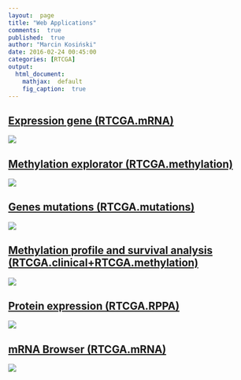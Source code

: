 ```yaml
---
layout:  page
title: "Web Applications"
comments:  true
published:  true
author: "Marcin Kosiński"
date: 2016-02-24 00:45:00
categories: [RTCGA]
output:
  html_document:
    mathjax:  default
    fig_caption:  true
---
```


<h2><a href="http://mi2.mini.pw.edu.pl:8080/RTCGA/MMM/shiny/">Expression gene (RTCGA.mRNA)</a></h2>

 <a href="http://mi2.mini.pw.edu.pl:8080/RTCGA/MMM/shiny/">
  <img src="https://raw.githubusercontent.com/RTCGA/RTCGA/gh-pages/MMM.png">
</a> 




<h2><a href="http://mi2.mini.pw.edu.pl:8080/RTCGA/MMM/shiny/">Methylation explorator (RTCGA.methylation)</a></h2>

 <a href="http://mi2.mini.pw.edu.pl:8080/RTCGA/JF/">
  <img src="https://raw.githubusercontent.com/RTCGA/RTCGA/gh-pages/JF.png">
</a> 

<h2><a href="http://mi2.mini.pw.edu.pl:8080/RTCGA/DoBieGar/"> Genes mutations  (RTCGA.mutations)</a></h2>

 <a href="http://mi2.mini.pw.edu.pl:8080/RTCGA/DoBieGar/">
  <img src="https://raw.githubusercontent.com/RTCGA/RTCGA/gh-pages/DoBieGar.png">
</a> 


<h2><a href="http://mi2.mini.pw.edu.pl:8080/RTCGA/ASPP/shiny/">Methylation profile and survival analysis (RTCGA.clinical+RTCGA.methylation)</a></h2>

 <a href="http://mi2.mini.pw.edu.pl:8080/RTCGA/ASPP/shiny/">
  <img src="https://raw.githubusercontent.com/RTCGA/RTCGA/gh-pages/ASPP.png">
</a> 

<h2><a href="http://mi2.mini.pw.edu.pl:8080/RTCGA/ASMC/">Protein expression (RTCGA.RPPA)</a></h2>

 <a href="http://mi2.mini.pw.edu.pl:8080/RTCGA/ASMC/">
  <img src="https://raw.githubusercontent.com/RTCGA/RTCGA/gh-pages/ASMC.png">
</a> 

<h2><a href="http://mi2.mini.pw.edu.pl:8080/RTCGA/KRWK/shiny/">mRNA Browser (RTCGA.mRNA)</a></h2>

 <a href="http://mi2.mini.pw.edu.pl:8080/RTCGA/KRWK/shiny/">
  <img src="https://raw.githubusercontent.com/RTCGA/RTCGA/gh-pages/KRWK.png">
</a> 
 
